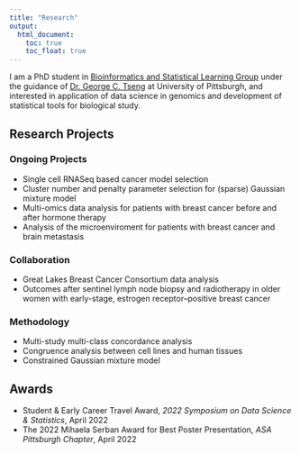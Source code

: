 ```yaml
---
title: "Research"
output:
  html_document:
    toc: true
    toc_float: true
---
```



I am a PhD student in [Bioinformatics and Statistical Learning Group](https://tsenglab.biostat.pitt.edu) under the guidance of [Dr. George C. Tseng](http://www.pitt.edu/~ctseng/) at University of Pittsburgh, and interested in application of data science in genomics and development of statistical tools for biological study.


## Research Projects
### Ongoing Projects
* Single cell RNASeq based cancer model selection
* Cluster number and penalty parameter selection for (sparse) Gaussian mixture model
* Multi-omics data analysis for patients with breast cancer before and after hormone therapy
* Analysis of the microenviroment for patients with breast cancer and brain metastasis

### Collaboration
* Great Lakes Breast Cancer Consortium data analysis
* Outcomes after sentinel lymph node biopsy and radiotherapy in older women with early-stage, estrogen receptor–positive breast cancer

### Methodology
* Multi-study multi-class concordance analysis
* Congruence analysis between cell lines and human tissues
* Constrained Gaussian mixture model


## Awards
* Student & Early Career Travel Award, *2022 Symposium on Data Science & Statistics*, April 2022
* The 2022 Mihaela Serban Award for Best Poster Presentation, *ASA Pittsburgh Chapter*, April 2022
